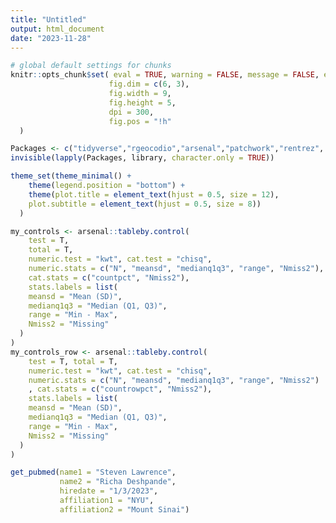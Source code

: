 ```yaml
---
title: "Untitled"
output: html_document
date: "2023-11-28"
---
```


```r
# global default settings for chunks
knitr::opts_chunk$set( eval = TRUE, warning = FALSE, message = FALSE, echo = T,
                      fig.dim = c(6, 3),
                      fig.width = 9,
                      fig.height = 5,
                      dpi = 300,
                      fig.pos = "!h"
  )

Packages <- c("tidyverse","rgeocodio","arsenal","patchwork","rentrez", "lubridate")
invisible(lapply(Packages, library, character.only = TRUE))

theme_set(theme_minimal() +
    theme(legend.position = "bottom") +
    theme(plot.title = element_text(hjust = 0.5, size = 12),
    plot.subtitle = element_text(hjust = 0.5, size = 8))
  )

my_controls <- arsenal::tableby.control(
    test = T,
    total = T,
    numeric.test = "kwt", cat.test = "chisq",
    numeric.stats = c("N", "meansd", "medianq1q3", "range", "Nmiss2"),
    cat.stats = c("countpct", "Nmiss2"),
    stats.labels = list(
    meansd = "Mean (SD)",
    medianq1q3 = "Median (Q1, Q3)",
    range = "Min - Max",
    Nmiss2 = "Missing"
  )
)
my_controls_row <- arsenal::tableby.control(
    test = T, total = T,
    numeric.test = "kwt", cat.test = "chisq",
    numeric.stats = c("N", "meansd", "medianq1q3", "range", "Nmiss2")
    , cat.stats = c("countrowpct", "Nmiss2"),
    stats.labels = list(
    meansd = "Mean (SD)",
    medianq1q3 = "Median (Q1, Q3)",
    range = "Min - Max",
    Nmiss2 = "Missing"
  )
)
```


```r
get_pubmed(name1 = "Steven Lawrence", 
           name2 = "Richa Deshpande",
           hiredate = "1/3/2023", 
           affiliation1 = "NYU",
           affiliation2 = "Mount Sinai") 
              


```


